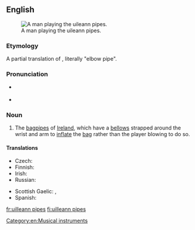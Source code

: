 {{was wotd|2009|April|15}}
==English==
{{wikipedia}}
[[File:Cillian Vallely on Uilleann Pipes.jpg|thumb|A man playing the uileann pipes.]]

===Etymology===
A partial translation of {{etyl|ga|en}} {{m|ga|píb uilleann}}, literally "elbow pipe".

===Pronunciation===
* {{a|UK}} {{IPA|/ˈɪl.ən ˌpaɪps/|lang=en}}
* {{audio|en-us-uilleann pipes.ogg|Audio (US)|lang=en}}

===Noun===
{{head|en|noun|usually plural; singular: [[uilleann pipe]]}}

# The [[bagpipes]] of [[Ireland]], which have a [[bellows]] strapped around the wrist and arm to [[inflate]] the [[bag]] rather than the player blowing to do so.

====Translations====
{{trans-top|bagpipes of Ireland}}
* Czech: {{t|cs|irské dudy|f-p}}
* Finnish: {{t+|fi|irlantilainen}} {{t+|fi|säkkipilli}}
* Irish: {{t|ga|píb uilleann|f}}
* Russian: {{t|ru|ирландская волынка|f}}
{{trans-mid}}
* Scottish Gaelic: {{t|gd|pìob-shionnaich}}, {{t|gd|pìob-uilne|f}}
* Spanish: {{t|es|gaita irlandesa|f}}
{{trans-bottom}}

[[Category:en:Musical instruments]]

[[fr:uilleann pipes]]
[[fi:uilleann pipes]]
